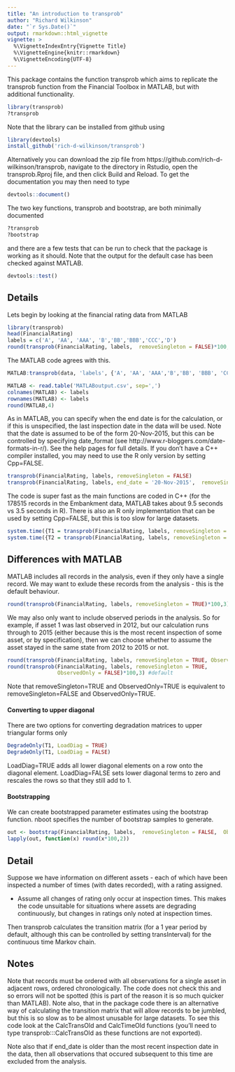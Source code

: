 ```yaml
---
title: "An introduction to transprob"
author: "Richard Wilkinson"
date: "`r Sys.Date()`"
output: rmarkdown::html_vignette
vignette: >
  %\VignetteIndexEntry{Vignette Title}
  %\VignetteEngine{knitr::rmarkdown}
  %\VignetteEncoding{UTF-8}
---
```


This package contains the function transprob which aims to replicate the transprob function from the Financial Toolbox in MATLAB, but with additional functionality.

```r
library(transprob)
?transprob
```

Note that the library can be installed from github using
```r
library(devtools)
install_github('rich-d-wilkinson/transprob')
```

Alternatively you can download the zip file from https://github.com/rich-d-wilkinson/transprob, navigate to the directory in Rstudio, open the transprob.Rproj file, and then click Build and Reload. To get the documentation you may then need to type
```r
devtools::document()
```

The two key functions, transprob and bootstrap, are both minimally documented

```r
?transprob
?bootstrap
```

and there are a few tests that can be run to check that the package is working as it should. Note that the output for the default case has been checked against MATLAB.

```r
devtools::test()
```








Details
--------

Lets begin by looking at the financial rating data from MATLAB
```r
library(transprob)
head(FinancialRating)
labels = c('A', 'AA', 'AAA', 'B','BB','BBB','CCC','D')
round(transprob(FinancialRating, labels,  removeSingleton = FALSE)*100,4)
```

The MATLAB code agrees with this. 


```r
MATLAB:transprob(data, 'labels', {'A', 'AA', 'AAA','B','BB', 'BBB', 'CCC', 'D'})
```

```r
MATLAB <- read.table('MATLABoutput.csv', sep=',')
colnames(MATLAB) <- labels
rownames(MATLAB) <- labels
round(MATLAB,4)
```

As in MATLAB, you can specify when the end date is for the calculation, or if this is unspecified, the last inspection date in the data will be used. Note that the date  is assumed to be of the form 20-Nov-2015, but this can be controlled by specifying date_format (see http://www.r-bloggers.com/date-formats-in-r/). See the help pages for full details. If you don't have a C++ compiler installed, you may need to use the R only version by setting Cpp=FALSE.


```r
transprob(FinancialRating, labels, removeSingleton = FALSE)
transprob(FinancialRating, labels, end_date = '20-Nov-2015',  removeSingleton = FALSE)
```

The code is super fast as the main functions are coded in C++ (for the 178515 records in the Embankment data, MATLAB takes about 9.5 seconds vs 3.5 seconds in R). There is also an R only implementation that can be used by setting Cpp=FALSE, but this is too slow for large datasets.  

```r
system.time({T1 = transprob(FinancialRating, labels, removeSingleton = FALSE)})
system.time({T2 = transprob(FinancialRating, labels, removeSingleton = FALSE, Cpp=FALSE)})
```


Differences with MATLAB
---------------------


MATLAB includes all records in the analysis, even if they only have a single record. We may want to exlude these records from the analysis  - this is the default behaviour. 

```r
round(transprob(FinancialRating, labels, removeSingleton = TRUE)*100,3)
```

We may also only want to include observed periods in the analysis. So for example, if asset 1 was last observed in 2012, but our calculation runs through to 2015 (either because this is the most recent inspection of some asset, or by specification), then we can choose whether to assume the asset stayed in the same state from 2012 to 2015 or not.


```r
round(transprob(FinancialRating, labels, removeSingleton = TRUE, ObservedOnly = TRUE)*100,3)
round(transprob(FinancialRating, labels, removeSingleton = TRUE, 
                ObservedOnly = FALSE)*100,3) #default

```

Note that removeSingleton=TRUE and ObservedOnly=TRUE is equivalent to removeSingleton=FALSE and ObservedOnly=TRUE.

#### Converting to upper diagonal

There are two options for converting degradation matrices to upper triangular forms only

```r
DegradeOnly(T1, LoadDiag = TRUE)
DegradeOnly(T1, LoadDiag = FALSE)
```

LoadDiag=TRUE adds all lower diagonal elements on a row onto the diagonal element. LoadDiag=FALSE sets lower diagonal terms to zero and rescales the rows so that they still add to 1.


#### Bootstrapping

We can create bootstrapped parameter estimates using the bootstrap function. nboot specifies the number of bootstrap samples to generate.

```r
out <- bootstrap(FinancialRating, labels,  removeSingleton = FALSE,  ObservedOnly = FALSE, nboot=10)
lapply(out, function(x) round(x*100,2))
```


Detail
-------

Suppose we have information on different assets - each of which have been inspected a number of times (with dates recorded), with a rating assigned. 

* Assume all changes of rating only occur at inspection times. This makes the code unsuitable for situations where assets are degrading continuously, but changes in ratings only noted at inspection times. 

Then transprob calculates the transition matrix (for a 1 year period by default, although this can be controlled by setting transInterval) for the continuous time Markov chain.

Notes
---------

Note that records must be ordered with all observations for a single asset in adjacent rows, ordered chronologically.  The code does not check this and so errors will not be spotted (this is part of the reason it is so much quicker than MATLAB). Note also, that in the package code there is an alternative way of calculating the transition matrix that will allow records to be jumbled, but this is so slow as to be almost unusable for large datasets. To see this code look at the CalcTransOld and CalcTimeOld functions (you'll need to type transprob:::CalcTransOld as these functions are not exported).


Note also that if end_date is older than the most recent inspection date in the data, then all observations that occured subsequent to this time are excluded from the analysis. 
